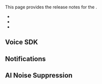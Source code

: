 
This page provides the release notes for the <Vpd k="NAME"/> <Vg k="VSDK_RELEASE" />.

- [<Vg k="VSDK"/>](#video-sdk)
- [<Vg k="NCS_LONG" />](#notifications)
- [<Vg k="RTEE_NS" />](#ai-noise-suppression)

<a href="video-sdk"></a>
## Voice SDK

<Android />
<Unity />
<Flutter />
<ReactNative />
<ReactJS />
<Electron />
<Ios />
<Macos />
<Unreal />
<Windows />
<Web />

<a href="notifications"></a>
## Notifications

<NCS />

<a href="ains"></a>
## AI Noise Suppression

<AINS />
